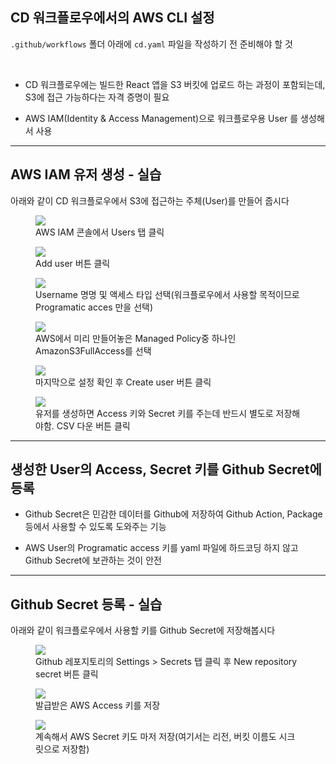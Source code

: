 ## CD 워크플로우에서의 AWS CLI 설정

`.github/workflows` 폴더 아래에 `cd.yaml` 파일을 작성하기 전 준비해야 할 것

<br />

- CD 워크플로우에는 빌드한 React 앱을 S3 버킷에 업로드 하는 과정이 포함되는데, S3에 접근 가능하다는 자격 증명이 필요

- AWS IAM(Identity & Access Management)으로 워크플로우용 User 를 생성해서 사용

---

## AWS IAM 유저 생성 - 실습

아래와 같이 CD 워크플로우에서 S3에 접근하는 주체(User)를 만들어 줍시다

<!-- fragments-start -->

<figure>
  <img src="/public/images/slides/cd-hands-on/cd-1.png" />
  <figcaption>AWS IAM 콘솔에서 Users 탭 클릭</figcaption>
</figure>

<figure>
  <img src="/public/images/slides/cd-hands-on/cd-2.png" />
  <figcaption>Add user 버튼 클릭</figcaption>
</figure>

<figure>
  <img src="/public/images/slides/cd-hands-on/cd-3.png" />
  <figcaption>
    Username 명명 및 액세스 타입 선택(워크플로우에서 사용할 목적이므로
    Programatic acces 만을 선택)
  </figcaption>
</figure>

<figure>
  <img src="/public/images/slides/cd-hands-on/cd-4.png" />
  <figcaption>
    AWS에서 미리 만들어놓은 Managed Policy중 하나인 AmazonS3FullAccess를 선택
  </figcaption>
</figure>

<figure>
  <img src="/public/images/slides/cd-hands-on/cd-5.png" />
  <figcaption>마지막으로 설정 확인 후 Create user 버튼 클릭</figcaption>
</figure>

<figure>
  <img src="/public/images/slides/cd-hands-on/cd-6.png" />
  <figcaption>
    유저를 생성하면 Access 키와 Secret 키를 주는데 반드시 별도로 저장해야함. CSV
    다운 버튼 클릭
  </figcaption>
</figure>

<!-- fragments-end -->

---

## 생성한 User의 Access, Secret 키를 Github Secret에 등록

- Github Secret은 민감한 데이터를 Github에 저장하여 Github Action, Package 등에서 사용할 수 있도록 도와주는 기능

- AWS User의 Programatic access 키를 yaml 파일에 하드코딩 하지 않고 Github Secret에 보관하는 것이 안전

---

## Github Secret 등록 - 실습

아래와 같이 워크플로우에서 사용할 키를 Github Secret에 저장해봅시다

<!-- fragments-start -->

<figure>
  <img src="/public/images/slides/cd-hands-on/cd-7.png" />
  <figcaption>
    Github 레포지토리의 Settings > Secrets 탭 클릭 후 New repository secret 버튼
    클릭
  </figcaption>
</figure>

<figure>
  <img src="/public/images/slides/cd-hands-on/cd-8.png" />
  <figcaption>발급받은 AWS Access 키를 저장</figcaption>
</figure>

<figure>
  <img src="/public/images/slides/cd-hands-on/cd-9.png" />
  <figcaption>
    계속해서 AWS Secret 키도 마저 저장(여기서는 리전, 버킷 이름도 시크릿으로
    저장함)
  </figcaption>
</figure>

<!-- fragments-end -->
